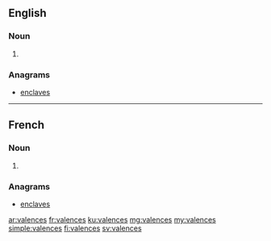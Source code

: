 ==English==

===Noun===
{{head|en|plural}}

# {{plural of|valence|lang=en}}

===Anagrams===
* [[enclaves#English|enclaves]]

----

==French==

===Noun===
{{head|fr|plural|g=f-p}}

# {{plural of|valence|lang=fr}}

===Anagrams===
* [[enclaves#French|enclaves]]

[[ar:valences]]
[[fr:valences]]
[[ku:valences]]
[[mg:valences]]
[[my:valences]]
[[simple:valences]]
[[fi:valences]]
[[sv:valences]]